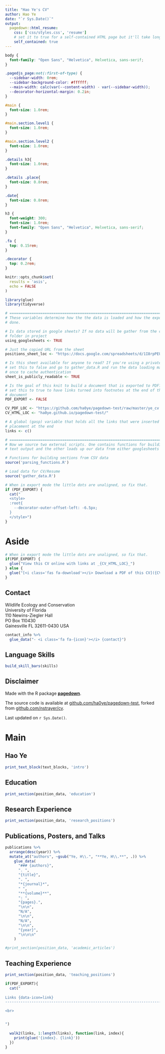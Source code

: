 ```yaml
---
title: "Hao Ye's CV"
author: Hao Ye
date: "`r Sys.Date()`"
output:
  pagedown::html_resume:
    css: ['css/styles.css', 'resume']
    # set it to true for a self-contained HTML page but it'll take longer to render
    self_contained: true
---
```


```css
body {
  font-family: "Open Sans", "Helvetica", Helvetica, sans-serif;
}

.pagedjs_page:not(:first-of-type) {
  --sidebar-width: 0rem;
  --sidebar-background-color: #ffffff;
  --main-width: calc(var(--content-width) - var(--sidebar-width));
  --decorator-horizontal-margin: 0.2in;
}

#main {
  font-size: 1.0rem;
}

#main.section.level1 {
  font-size: 1.0rem;
}

#main.section.level2 {
  font-size: 1.0rem;
}

.details h3{
  font-size: 1.0rem;
}

.details .place{
  font-size: 0.8rem;
}

.date{
  font-size: 0.8rem;
}

h3 {
  font-weight: 300;
  font-size: 1.0rem;
  font-family: "Open Sans", "Helvetica", Helvetica, sans-serif;
}

.fa {
  top: 0.15rem;
}

.decorator {
  top: 0.2rem;
}

```


```r
knitr::opts_chunk$set(
  results = 'asis', 
  echo = FALSE
)

library(glue)
library(tidyverse)

# ======================================================================
# These variables determine how the the data is loaded and how the exports are
# done.

# Is data stored in google sheets? If no data will be gather from the csvs/
# folder in project
using_googlesheets <- TRUE

# Just the copied URL from the sheet
positions_sheet_loc <- "https://docs.google.com/spreadsheets/d/1I8rpPEUVUgMaEBUq-CjSRmoH9GqIbcjesFhRvxlK5Mc"

# Is this sheet available for anyone to read? If you're using a private sheet
# set this to false and go to gather_data.R and run the data loading manually
# once to cache authentication
sheet_is_publicly_readable <- TRUE

# Is the goal of this knit to build a document that is exported to PDF? If so
# set this to true to have links turned into footnotes at the end of the
# document
PDF_EXPORT <- FALSE

CV_PDF_LOC <- "https://github.com/ha0ye/pagedown-test/raw/master/ye_cv.pdf"
CV_HTML_LOC <- "ha0ye.github.io/pagedown-test/"

# A global (gasp) variable that holds all the links that were inserted for
# placement at the end
links <- c()

# ======================================================================
# Now we source two external scripts. One contains functions for building the
# text output and the other loads up our data from either googlesheets or csvs

# Functions for building sections from CSV data
source('parsing_functions.R') 

# Load data for CV/Resume
source('gather_data.R')
```



```r
# When in export mode the little dots are unaligned, so fix that. 
if (PDF_EXPORT) {
  cat("
  <style>
  :root{
    --decorator-outer-offset-left: -6.5px;
  }
  </style>")
}
```


Aside
================================================================================


<!-- ![logo](logo.png){width=100%} -->

```r
# When in export mode the little dots are unaligned, so fix that. 
if(PDF_EXPORT) {
  glue("View this CV online with links at _{CV_HTML_LOC}_")
} else {
  glue("[<i class='fas fa-download'></i> Download a PDF of this CV]({CV_PDF_LOC})")
}
```

Contact {#contact}
--------------------------------------------------------------------------------

Wildlife Ecology and Conservation<br />
University of Florida<br />
110 Newins-Ziegler Hall<br />
PO Box 110430<br />
Gainesville FL 32611-0430 USA

```r
contact_info %>% 
  glue_data("- <i class='fa fa-{icon}'></i> {contact}")
```

Language Skills {#skills}
--------------------------------------------------------------------------------

```r
build_skill_bars(skills)
```


Disclaimer {#disclaimer}
--------------------------------------------------------------------------------

Made with the R package [**pagedown**](https://github.com/rstudio/pagedown). 

The source code is available at [github.com/ha0ye/pagedown-test](https://github.com/ha0ye/pagedown-test), forked from
[github.com/nstrayer/cv](https://github.com/nstrayer/cv).

Last updated on `r Sys.Date()`.

Main
================================================================================

Hao Ye {#title}
--------------------------------------------------------------------------------


```r
print_text_block(text_blocks, 'intro')
```



Education {data-icon=university data-concise=true}
--------------------------------------------------------------------------------

```r
print_section(position_data, 'education')
```


Research Experience {data-icon=laptop}
--------------------------------------------------------------------------------

```r
print_section(position_data, 'research_positions')
```


Publications, Posters, and Talks {data-icon=book .page-break-before}
--------------------------------------------------------------------------------

```r

publications %>% 
  arrange(desc(year)) %>% 
  mutate_at("authors", ~gsub("Ye, H\\.", "**Ye, H\\.**", .)) %>%
    glue_data(
      "### {authors}",
      ". ",
      "{title}",
      ". ",
      "*{journal}*", 
      " ",
      "**{volume}**",
      ": ",
      "{pages}.", 
      "\n\n", 
      "N/A", 
      "\n\n", 
      "N/A", 
      "\n\n", 
      "{year}", 
      "\n\n\n"
    )

#print_section(position_data, 'academic_articles')
```

Teaching Experience {data-icon=chalkboard-teacher}
--------------------------------------------------------------------------------

<!-- ::: aside -->
<!-- ```{r} -->
<!-- print_text_block(text_blocks, 'teaching_experience_aside') -->
<!-- ``` -->
<!-- ::: -->

```r
print_section(position_data, 'teaching_positions')
```


```r
if(PDF_EXPORT){
  cat("
  
Links {data-icon=link}
--------------------------------------------------------------------------------

<br>


")
  
  walk2(links, 1:length(links), function(link, index){
    print(glue('{index}. {link}'))
  })
}
```



